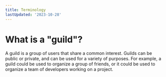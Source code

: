 ```yaml
---
title: Terminology
lastUpdated: '2023-10-28'
---
```


# What is a "guild"?

A guild is a group of users that share a common interest. Guilds can be public or private, and can be used for a variety of purposes. For example, a guild could be used to organize a group of friends, or it could be used to organize a team of developers working on a project.
